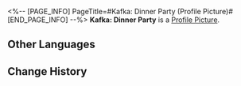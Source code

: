 <%-- [PAGE_INFO]
PageTitle=#Kafka: Dinner Party (Profile Picture)#
[END_PAGE_INFO] --%>
{{Item Infobox
|title       = Kafka: Dinner Party
|id          = 200107
|image       = Item Kafka- Dinner Party.png
|type        = Profile Picture
|invCategory = 
|rarity      = 5
|effect      = 
|description = Kafka on a special mission.
|source1     = Avatar reward obtained from unlocking [[Nameless Honor]]
}}
{{Description|''"Promise me, forget everything about tonight."''}}
'''Kafka: Dinner Party''' is a [[Profile Picture]].

==Other Languages==
{{Other Languages
|en   = Kafka: Dinner Party
|zhs  = 卡芙卡•夜宴
|zht  = 卡芙卡•夜宴
|ja   = カフカ・夜宴
|ko   = 카프카•저녁 연회
|es   = Kafka: Cena de gala
|fr   = Kafka&nbsp;: Dîner de fête
|ru   = Кафка: Вечерний пир
|th   = Kafka - งานเลี้ยงมื้อค่ำ
|vi   = Kafka - Tiệc Đêm
|de   = Kafka: Dinnerparty
|id   = Kafka - Perjamuan Malam
|pt   = Kafka: Festa de Jantar
}}

==Change History==
{{Change History|1.2}}